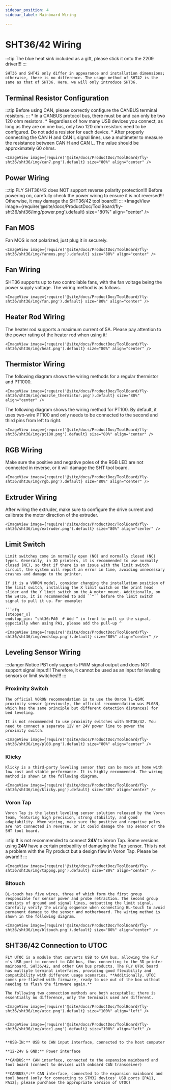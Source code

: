 ```yaml
---
sidebar_position: 4
sidebar_label: Mainboard Wiring

---
```




# SHT36/42 Wiring

:::tip
The blue heat sink included as a gift, please stick it onto the 2209 driver!!!
:::

    SHT36 and SHT42 only differ in appearance and installation dimensions; otherwise, there is no difference. The usage method of SHT42 is the same as that of SHT36. Here, we will only introduce SHT36.

## Terminal Resistor Configuration

:::tip
Before using CAN, please correctly configure the CANBUS terminal resistors.
:::
    * In a CANBUS protocol bus, there must be and can only be two 120 ohm resistors.
    * Regardless of how many USB devices you connect, as long as they are on one bus, only two 120 ohm resistors need to be configured. Do not add a resistor for each device.
    * After properly connecting the CAN H and CAN L signal lines, use a multimeter to measure the resistance between CAN H and CAN L. The value should be approximately 60 ohms.

    <ImageView image={require('@site/docs/ProductDoc/ToolBoard/fly-sht36/sht36/img/can7.png').default} size="80%" align="center" />

## Power Wiring

:::tip
FLY SHT36/42 does NOT support reverse polarity protection!!! Before powering on, carefully check the power wiring to ensure it is not reversed!!! Otherwise, it may damage the SHT36/42 tool board!!!
:::
    <ImageView image={require('@site/docs/ProductDoc/ToolBoard/fly-sht36/sht36/img/power.png').default} size="80%" align="center" />

## Fan MOS

Fan MOS is not polarized; just plug it in securely.

    <ImageView image={require('@site/docs/ProductDoc/ToolBoard/fly-sht36/sht36/img/fanmos.png').default} size="80%" align="center" />

## Fan Wiring

SHT36 supports up to two controllable fans, with the fan voltage being the power supply voltage. The wiring method is as follows.

    <ImageView image={require('@site/docs/ProductDoc/ToolBoard/fly-sht36/sht36/img/fan.png').default} size="80%" align="center" />

## Heater Rod Wiring

The heater rod supports a maximum current of 5A. Please pay attention to the power rating of the heater rod when using it!

    <ImageView image={require('@site/docs/ProductDoc/ToolBoard/fly-sht36/sht36/img/heat.png').default} size="80%" align="center" />

## Thermistor Wiring

The following diagram shows the wiring methods for a regular thermistor and PT1000.

    <ImageView image={require('@site/docs/ProductDoc/ToolBoard/fly-sht36/sht36/img/nozzle_thermistor.png').default} size="80%" align="center" />

The following diagram shows the wiring method for PT100. By default, it uses two-wire PT100 and only needs to be connected to the second and third pins from left to right.

    <ImageView image={require('@site/docs/ProductDoc/ToolBoard/fly-sht36/sht36/img/pt100.png').default} size="80%" align="center" />

## RGB Wiring

Make sure the positive and negative poles of the RGB LED are not connected in reverse, or it will damage the SHT tool board.

    <ImageView image={require('@site/docs/ProductDoc/ToolBoard/fly-sht36/sht36/img/rgb.png').default} size="80%" align="center" />

## Extruder Wiring

After wiring the extruder, make sure to configure the drive current and calibrate the motor direction of the extruder.

    <ImageView image={require('@site/docs/ProductDoc/ToolBoard/fly-sht36/sht36/img/extruder.png').default} size="80%" align="center" />

## Limit Switch

    Limit switches come in normally open (NO) and normally closed (NC) types. Generally, in 3D printers, it is recommended to use normally closed (NC), so that if there is an issue with the limit switch circuit, the system will report an error in time, avoiding unnecessary crashes and damage to the printer.

    If it is a VORON model, consider changing the installation position of the limit switch, installing the X limit switch on the print head slider and the Y limit switch on the A motor mount. Additionally, on the SHT36, it is recommended to add ``^`` before the limit switch signal to pull it up. For example:

    ```cfg
    [stepper_x]
    endstop_pin: ^sht36:PA0  # Add ^ in front to pull up the signal, especially when using PA1, please add the pull-up ^
    ```
    <ImageView image={require('@site/docs/ProductDoc/ToolBoard/fly-sht36/sht36/img/endstop.png').default} size="80%" align="center" />

## Leveling Sensor Wiring

:::danger Notice
PB1 only supports PWM signal output and does NOT support signal input!!! Therefore, it cannot be used as an input for leveling sensors or limit switches!!!
:::

### Proximity Switch

    The official VORON recommendation is to use the Omron TL-Q5MC proximity sensor (previously, the official recommendation was PL08N, which has the same principle but different detection distances) for bed leveling.

    It is not recommended to use proximity switches with SHT36/42. You need to connect a separate 12V or 24V power line to power the proximity switch.

    <ImageView image={require('@site/docs/ProductDoc/ToolBoard/fly-sht36/sht36/img/pl08.png').default} size="80%" align="center" />


### Klicky

    Klicky is a third-party leveling sensor that can be made at home with low cost and stable performance. It is highly recommended. The wiring method is shown in the following diagram.

    <ImageView image={require('@site/docs/ProductDoc/ToolBoard/fly-sht36/sht36/img/klicky.png').default} size="80%" align="center" />

### Voron Tap

    Voron Tap is the latest leveling sensor solution released by the Voron team, featuring high precision, strong stability, and good adaptability. When wiring, make sure the positive and negative poles are not connected in reverse, or it could damage the Tap sensor or the SHT tool board.

:::tip
It is not recommended to connect **24V** to Voron Tap. Some versions using **24V** have a certain probability of damaging the Tap sensor. This is not a problem with the Fly product but a design flaw in Voron Tap. Please be aware!!!
:::

    <ImageView image={require('@site/docs/ProductDoc/ToolBoard/fly-sht36/sht36/img/tappng.png').default} size="80%" align="center" />

### Bltouch

    BL-touch has five wires, three of which form the first group responsible for sensor power and probe retraction. The second group consists of ground and signal lines, outputting the limit signal. Carefully verify the wiring sequence when connecting BL-touch to avoid permanent damage to the sensor and motherboard. The wiring method is shown in the following diagram.

    <ImageView image={require('@site/docs/ProductDoc/ToolBoard/fly-sht36/sht36/img/bltouch.png').default} size="80%" align="center" />


## SHT36/42 Connection to UTOC

    FLY UTOC is a module that converts USB to CAN bus, allowing the FLY π's USB port to connect to CAN bus, thus connecting to the 3D printer mainboard, SHT36/42, and other CAN bus products. The FLY UTOC board has multiple terminal interfaces, providing good flexibility and compatibility with different usage scenarios. **Additionally, UTOC comes pre-flashed with firmware, ready to use out of the box without needing to flash the firmware again.**

    The following two connection methods are both acceptable; there is essentially no difference, only the terminals used are different.

    <ImageView image={require('@site/docs/ProductDoc/ToolBoard/fly-sht36/sht36/img/utoc.png').default} size="100%" align="left" />


    <ImageView image={require('@site/docs/ProductDoc/ToolBoard/fly-sht36/sht36/img/utoc1.png').default} size="100%" align="left" />


    **USB-IN:** USB to CAN input interface, connected to the host computer

    **12-24v & GND:** Power interface

    **CANBUS:** CAN interface, connected to the expansion mainboard and tool board (connect to devices with onboard CAN transceiver)

    **CANBUS\*:** CAN interface, connected to the expansion mainboard and tool board (only for connecting to STM32 devices' USB ports [PA11, PA12]; please purchase the appropriate version of UTOC)